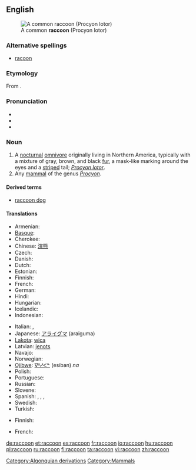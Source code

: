 ==English==
{{wikipedia}}
[[Image:Procyon lotor (Common raccoon).jpg|right|thumb|A common '''raccoon''' (Procyon lotor)]]

===Alternative spellings===
* [[racoon]]

===Etymology===
From {{etyl|alg}} {{term|ahrah-koon-em||one who rubs, scrubs and scratches with its hands}}.

===Pronunciation===
* {{IPA|/ɹæˈkuːn/|/ɹəˈkuːn/}}
* {{audio|en-us-raccoon.ogg|Audio (US)}}
* {{rhymes|uːn}}

===Noun===
{{en-noun}}

# A [[nocturnal]] [[omnivore]] originally living in Northern America, typically with a mixture of gray, brown, and black [[fur]], a mask-like marking around the eyes and a [[striped]] tail; ''[[Procyon lotor]]''.
# Any [[mammal]] of the genus ''[[Procyon]]''.

====Derived terms====
* [[raccoon dog]]

====Translations====
{{trans-top|nocturnal omnivore living in Northern America}}
* Armenian: {{t-|hy|ջրարջ|tr=ǰrarǰ}}
* [[Basque]]: {{t|eu|mapatxe}}
* Cherokee: {{t|chr|ᎬᎵ|tr=gvli}}
* Chinese: [[浣熊]]
* Czech: {{t+|cs|mýval|m}}
* Danish: {{t|da|vaskebjørn}}
* Dutch: {{t+|nl|wasbeer|m}}
* Estonian: {{t|et|pesukaru}}
* Finnish: {{t+|fi|pesukarhu}}
* French: {{t+|fr|raton laveur|m}}
* German: {{t+|de|Waschbär|m}}
* Hindi: {{t|hi|रैकून |tr=Raikūna|sc=Deva}}
* Hungarian: {{t|hu|mosómedve}}
* Icelandic: {{t-|is|þvottabjörn|m}}
* Indonesian: {{t-|id|rakun|xs=Indonesian}}
{{trans-mid}}
* Italian: {{t+|it|procione|m}} , {{t|it|orsetto lavatore}}
* Japanese: [[アライグマ]] (araiguma)
* [[Lakota]]: [[wica]]
* Latvian: [[jenots]]
* Navajo: {{tø|nv|tábąąh mąʼii}}
* Norwegian: {{t|no|vaskebjørn|m}}
* [[Ojibwe]]: [[ᐁᐦᓯᐸᓐ]] (esiban) ''na''
* Polish: {{t|pl|szop|m}}
* Portuguese: {{t|pt|guaxinim|m}}
* Russian: {{t+|ru|енот|m|tr=jenót}}
* Slovene: {{t+|sl|rakun|m}}
* Spanish: {{t+|es|mapache|m}} , {{t|es|oso lavador}} , {{t|es|zorra manglera}} , {{t|es|gato manglatero}}
* Swedish: {{t-|sv|tvättbjörn|c}}
* Turkish: {{t-|tr|rakun}}
{{trans-bottom}}

{{trans-top|any mammal of the genus ''Procyon''}}
* Finnish: {{t|fi|pesukarhu}}
{{trans-mid}}
* French: {{t|fr|procyonidé}}
{{trans-bottom}}

[[Category:Algonquian derivations]]
[[Category:Mammals]]

[[de:raccoon]]
[[et:raccoon]]
[[es:raccoon]]
[[fr:raccoon]]
[[io:raccoon]]
[[hu:raccoon]]
[[pl:raccoon]]
[[ru:raccoon]]
[[fi:raccoon]]
[[ta:raccoon]]
[[vi:raccoon]]
[[zh:raccoon]]